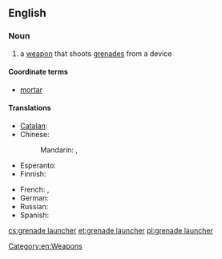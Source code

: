 ==English==
{{wikipedia}}

===Noun===
{{en-noun|head=[[grenade]] [[launcher]]}}

# a [[weapon]] that shoots [[grenades]] from a device

====Coordinate terms====
* [[mortar]]

====Translations====
{{trans-top|weapon that shoots grenades}}
* [[Catalan]]: {{t|ca|llançagranades|m}}
* Chinese:
*: Mandarin: {{t|zh|榴彈發射器|sc=Hani}}, {{t|zh|榴弹发射器|tr=liúdàn fāshèqì|sc=Hani}}
* Esperanto: {{t|eo|grenadĵetilo}}
* Finnish: {{t|fi|kranaattiampumalaite}}
{{trans-mid}}
* French: {{t|fr|lance-grenade|m}}, {{t|fr|lance-grenades|m}}
* German: {{t|de|Granatwerfer|m}}
* Russian: {{t-|ru|гранатомёт|m|tr=granatomjót}}
* Spanish: {{t|es|lanzagranadas|m}}
{{trans-bottom}}

[[Category:en:Weapons]]

[[cs:grenade launcher]]
[[et:grenade launcher]]
[[pl:grenade launcher]]